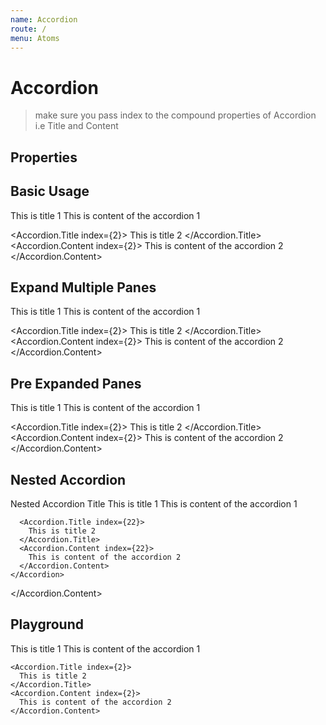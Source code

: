 ```yaml
---
name: Accordion
route: /
menu: Atoms
---
```




# Accordion
 > make sure you pass index to the compound properties of Accordion i.e Title and Content

## Properties

<PropsTable of={Accordion} />

## Basic Usage

<Accordion>
  <Accordion.Title index={1}>
    This is title 1
  </Accordion.Title>
  <Accordion.Content index={1}>
    This is content of the accordion 1
  </Accordion.Content>

  <Accordion.Title index={2}>
    This is title 2
  </Accordion.Title>
  <Accordion.Content index={2}>
    This is content of the accordion 2
  </Accordion.Content>
</Accordion>


## Expand Multiple Panes

<Accordion openMutilpePanes>
  <Accordion.Title index={1}>
    This is title 1
  </Accordion.Title>
  <Accordion.Content index={1}>
    This is content of the accordion 1
  </Accordion.Content>

  <Accordion.Title index={2}>
    This is title 2
  </Accordion.Title>
  <Accordion.Content index={2}>
    This is content of the accordion 2
  </Accordion.Content>
</Accordion>


## Pre Expanded Panes


<Accordion preSelectedPanes={[2]}>
  <Accordion.Title index={1}>
    This is title 1
  </Accordion.Title>
  <Accordion.Content index={1}>
    This is content of the accordion 1
  </Accordion.Content>

  <Accordion.Title index={2}>
    This is title 2
  </Accordion.Title>
  <Accordion.Content index={2}>
    This is content of the accordion 2
  </Accordion.Content>
</Accordion>


## Nested Accordion


<Accordion>
  <Accordion.Title index={1}>
    Nested Accordion Title
  </Accordion.Title>
  <Accordion.Content index={1}>
    <Accordion>
      <Accordion.Title index={21}>
        This is title 1
      </Accordion.Title>
      <Accordion.Content index={21}>
        This is content of the accordion 1
      </Accordion.Content>

      <Accordion.Title index={22}>
        This is title 2
      </Accordion.Title>
      <Accordion.Content index={22}>
        This is content of the accordion 2
      </Accordion.Content>
    </Accordion>
  </Accordion.Content>
</Accordion>


## Playground


<Playground>
  <Accordion>
    <Accordion.Title index={1}>
      This is title 1
    </Accordion.Title>
    <Accordion.Content index={1}>
      This is content of the accordion 1
    </Accordion.Content>

    <Accordion.Title index={2}>
      This is title 2
    </Accordion.Title>
    <Accordion.Content index={2}>
      This is content of the accordion 2
    </Accordion.Content>
  </Accordion>
</Playground>